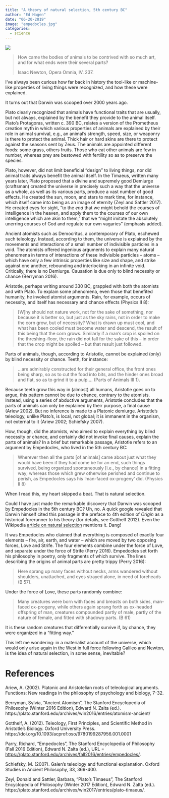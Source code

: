 ```yaml
---
title: "A theory of natural selection, 5th century BC"
author: "Ed Hagen"
date: "06-20-2019"
image: "empedocles.jpg"
categories:
  - science
---
```


![](empedocles.jpg)

> How came the bodies of animals to be contrived with so much art, and for what ends were their several parts?
>
> Isaac Newton, Opera Omnia, IV. 237.

I've always been curious how far back in history the tool-like or machine-like properties of living things were recognized, and how these were explained.

It turns out that Darwin was scooped over 2000 years ago.

Plato clearly recognized that animals have functional traits that are usually, but not always, explained by the benefit they provide to the animal itself. Plato’s Protagoras, written c. 390 BC, relates a version of the Prometheus creation myth in which various properties of animals are explained by their role in animal survival, e.g., an animal’s strength, speed, size, or weaponry is there to protect the animal. Thick hair or hard skins are there to protect against the seasons sent by Zeus. The animals are appointed different foods: some grass, others fruits. Those who eat other animals are few in number, whereas prey are bestowed with fertility so as to preserve the species. 

Plato, however, did not limit beneficial "design" to living things, nor did animal traits always benefit the animal itself. In the Timaeus, written many years later, Plato proposed that a divine and supremely good Demiurge (craftsman) created the universe in precisely such a way that the universe as a whole, as well as its various parts, produce a vast number of good effects. He created the sun, moon, and stars to mark time, for instance, which itself came into being as an image of eternity (Zeyl and Sattler 2017). He created eyes for sight, “to the *end* that we might behold the courses of intelligence in the heaven, and apply them to the courses of our own intelligence which are akin to them,” that we “might imitate the absolutely unerring courses of God and regulate our own vagaries” (emphasis added).

Ancient atomists such as Democritus, a contemporary of Plato, eschewed such teleology. Instead, according to them, the universe is explained by the movements and interactions of a small number of indivisible particles in a void. The atomists offered ingenious arguments to explain many natural phenomena in terms of interactions of these indivisible particles -- atoms -- which have only a few intrinsic properties like size and shape, and strike against one another, rebounding and interlocking in an infinite void. Critically, there is no Demiurge. Causation is due only to blind necessity or chance (Berryman 2016). 

Aristotle, perhaps writing around 330 BC, grappled with both the atomists and with Plato. To explain some phenomena, even those that benefited humanity, he invoked atomist arguments. Rain, for example, occurs of necessity, and itself has necessary and chance effects (Physics II 8):

>[W]hy should not nature work, not for the sake of something, nor because it is better so, but just as the sky rains, not in order to make the corn grow, but of necessity? What is drawn up must cool, and what has been cooled must become water and descend, the result of this being that the corn grows. Similarly if a man's crop is spoiled on the threshing-floor, the rain did not fall for the sake of this -- in order that the crop might be spoiled -- but that result just followed.

Parts of animals, though, according to Aristotle, cannot be explained (only) by blind necessity or chance. Teeth, for instance:

>...are admirably constructed for their general office, the front ones being sharp, so as to cut the food into bits, and the hinder ones broad and flat, so as to grind it to a pulp…. (Parts of Animals III 1). 

Because teeth grow this way in (almost) all humans, Aristotle goes on to argue, this pattern cannot be due to chance, contrary to the atomists. Instead, using a series of abductive arguments, Aristotle concludes that the parts of animals can only be explained by their purpose, a final cause (Ariew 2002). But no inference is made to a Platonic demiurge. Aristotle’s teleology, unlike Plato’s, is local, not global; it is immanent in the organism, not external to it (Ariew 2002; Schiefsky 2007).

How, though, did the atomists, who aimed to explain everything by blind necessity or chance, and certainly did not invoke final causes, explain the parts of animals? In a brief but remarkable passage, Aristotle refers to an argument by Empedocles, who lived in the 5th century BC:

>Wherever then all the parts [of animals] came about just what they would have been if they had come be for an end, such things survived, being organized spontaneously [i.e., by chance] in a fitting way; whereas those which grew otherwise perished and continue to perish, as Empedocles says his 'man-faced ox-progeny' did. (Physics II 8)

When I read this, my heart skipped a beat. That is natural selection. 

Could I have just made the remarkable discovery that Darwin was scooped by Empedocles in the 5th century BC? Uh, no. A quick google revealed that Darwin himself cited this passage in the preface to 4th edition of *Origin* as a historical forerunner to his theory (for details, see Gotthelf 2012). Even the Wikipedia [article on natural selection](https://en.wikipedia.org/wiki/Natural_selection) mentions it. Dang!

It was Empedocles who claimed that everything is composed of exactly four elements -- fire, air, earth, and water -- which are moved by two opposing forces, Love and Strife. The four elements combine under the force of Love, and separate under the force of Strife (Perry 2016). Empedocles set forth his philosophy in poetry, only fragments of which survive. The lines describing the  origins of animal parts are pretty trippy (Perry 2016):

>Here sprang up many faces without necks, arms wandered without shoulders, unattached, and eyes strayed alone, in need of foreheads (B 57).

Under the force of Love, these parts randomly combine:

>Many creatures were born with faces and breasts on both sides, man-faced ox-progeny, while others again sprang forth as ox-headed offspring of man, creatures compounded partly of male, partly of the nature of female, and fitted with shadowy parts. (B 61)

It is these random creatures that differentially survive if, by chance, they were organized in a "fitting way." 

This left me wondering: in a materialist account of the universe, which would only arise again in the West in full force following Galileo and Newton, is the idea of natural selection, in some sense, inevitable?

# References

Ariew, A. (2002). Platonic and Aristotelian roots of teleological arguments. Functions: New readings in the philosophy of psychology and biology, 7-32.

Berryman, Sylvia, "Ancient Atomism", The Stanford Encyclopedia of Philosophy (Winter 2016 Edition), Edward N. Zalta (ed.). https://plato.stanford.edu/archives/win2016/entries/atomism-ancient/

Gotthelf, A. (2012). Teleology, First Principles, and Scientific Method in Aristotle’s Biology. Oxford University Press. https://doi.org/10.1093/acprof:oso/9780199287956.001.0001

Parry, Richard, "Empedocles", The Stanford Encyclopedia of Philosophy (Fall 2016 Edition), Edward N. Zalta (ed.), URL = <https://plato.stanford.edu/archives/fall2016/entries/empedocles/>.

Schiefsky, M. (2007). Galen's teleology and functional explanation. Oxford Studies in Ancient Philosophy, 33, 369-400.

Zeyl, Donald and Sattler, Barbara, "Plato's Timaeus", The Stanford Encyclopedia of Philosophy (Winter 2017 Edition), Edward N. Zalta (ed.). https://plato.stanford.edu/archives/win2017/entries/plato-timaeus/.
